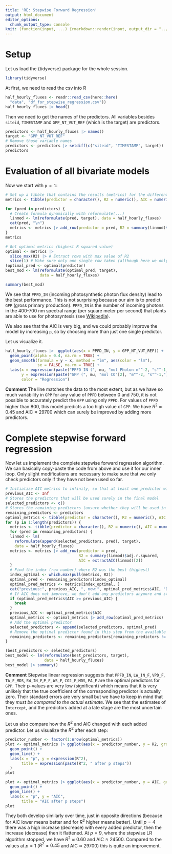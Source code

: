 ```yaml
---
title: 'RE: Stepwise Forward Regression'
output: html_document
editor_options: 
  chunk_output_type: console
knit: (function(input, ...) {rmarkdown::render(input, output_dir = "../html")})
---
```

# Setup
Let us load the {tidyverse} package for the whole session.
```r
library(tidyverse)
```


At first, we need to read the csv into R
```r
half_hourly_fluxes <- readr::read_csv(here::here(
  "data", "df_for_stepwise_regression.csv"))
half_hourly_fluxes |> head()
```

Then we need to get the names of the predictors. All variables besides `siteid`,
`TIMESTAMP` and `GPP_NT_VUT_REF` (which is the target) are predictors.

```r
predictors <- half_hourly_fluxes |> names()
target <- "GPP_NT_VUT_REF"
# Remove those variable names
predictors <- predictors |> setdiff(c("siteid", "TIMESTAMP", target))
predictors
```

# Evaluation of all bivariate models
Now we start with `p = 1`:
```r
# Set up a tibble that contains the results (metrics) for the different models
metrics <- tibble(predictor = character(), R2 = numeric(), AIC = numeric())

for (pred in predictors) {
  # Create formula dynamically with reformulate(...)
  linmod <- lm(reformulate(pred, target), data = half_hourly_fluxes)
  cat(pred, "\n")
  metrics <- metrics |> add_row(predictor = pred, R2 = summary(linmod)$adj.r.squared, AIC = extractAIC(linmod)[2])
}
metrics

# Get optimal metrics (highest R squared value)
optimal <- metrics |> 
  slice_max(R2) |> # Extract rows with max value of R2
  slice(1) # Make sure only one single row taken (although here we only have single max.)
(optimal_pred <- optimal$predictor)
best_mod <- lm(reformulate(optimal_pred, target), 
               data = half_hourly_fluxes)

summary(best_mod)
```
We see that `PPFD_IN` (incoming photosynthetic photon flux density) lead to the best performance. This is not surprising because our aim is to predict `GPP` (gross primary production). `PPFD_IN` is the number of incoming photons in the 400-700 nm spectral range (per square meter per second) that plants are able to use for photosyntesis (see [Wikipedia](https://en.wikipedia.org/wiki/Photosynthetically_active_radiation)).


We also see that the AIC is very big, and we could probably improve the model by increasing `p`, so by choosing more than just one single predictor.

Let us visualize it.
```r
half_hourly_fluxes |>  ggplot(aes(x = PPFD_IN, y = GPP_NT_VUT_REF)) +
  geom_point(alpha = 0.4, na.rm = TRUE) +
  geom_smooth(formula = y ~ x, method = "lm", aes(color = "lm"), 
              se = FALSE, na.rm = TRUE) +
  labs(x = expression(paste("PPFD IN (", mu, "mol Photon m"^-2, "s"^-1, ")")), 
       y = expression(paste("GPP (", mu, "mol CO"[2], "m"^-2, "s"^-1,")")),
       color = "Regression")
```

**Comment**
The line matches the data to the most extent, but as we have so much variability in `GPP` for any value of `PPFD` between 0 and 750, it is not possible to accurately predict the `GPP` using only `PPFD`.
For values of `PPFD` higher than 800, this model predicts a too high value of `GPP`.
We have $R^2 \approx 0.45$ and $\text{AIC} \approx 29700$ which can surely be improved by adding more predictors.

# Complete stepwise forward regression
Now let us implement the complete stepwise forward regression algorithm.
We can basically copy-paste the code from above and use it for our inner loop.
Only slight modifications are necessary to make sure that we only check predictors only if they have not been used so far.

```r
# Initialize AIC metrics to infinity, so that at least one predictor will be chosen.
previous_AIC <- Inf
# Stores the predictors that will be used surely in the final model
selected_predictors <- c()
# Stores the remaining predictors (unsure whether they will be used in final model)
remaining_predictors <- predictors
optimal_metrics <- tibble(predictor = character(), R2 = numeric(), AIC = numeric())
for (p in 1:length(predictors)) {
  metrics <- tibble(predictor = character(), R2 = numeric(), AIC = numeric())
  for (pred in remaining_predictors) {
  linmod <- lm(
    reformulate(append(selected_predictors, pred), target), 
    data = half_hourly_fluxes)
  metrics <- metrics |> add_row(predictor = pred, 
                                R2 = summary(linmod)$adj.r.squared, 
                                AIC = extractAIC(linmod)[2])
  }
  # Find the index (row number) where R2 was the best (highest)
  index_optimal <- which.max(pull(metrics, R2))
  optimal_pred <- remaining_predictors[index_optimal]
  optimal_pred_metrics <- metrics[index_optimal, ]
  cat("previous:", previous_AIC, ", now:", optimal_pred_metrics$AIC, "Did not improve\n")
  # If AIC does not improve, we don't add any predictors anymore and stop the algorithm.
  if (optimal_pred_metrics$AIC >= previous_AIC) {
    break
  }
  previous_AIC <- optimal_pred_metrics$AIC
  optimal_metrics <- optimal_metrics |> add_row(optimal_pred_metrics)
  # Add the optimal predictor
  selected_predictors <- append(selected_predictors, optimal_pred)
  # Remove the optimal predictor found in this step from the available predictors
  remaining_predictors <- remaining_predictors[remaining_predictors != optimal_pred]
}

(best_predictors <- selected_predictors)
best_model <- lm(reformulate(best_predictors, target), 
                 data = half_hourly_fluxes)
best_model |> summary()
```

**Comment**
Stepwise linear regression suggests that `PPFD_IN`, `LW_IN_F`, `VPD_F`, `TA_F_MDS`, `SW_IN_F`,`P_F`, `WS_F`,  `CO2_F_MDS`, `PA_F` are the optimal predictors for `GPP`.
Their p-values are very low (significant) which means that it is very unlikely that the true coefficient of the corresponding predictor is actually zero.
Their standard errors are very small but we have to keep in mind that they *must be compared to the actual estimate*. We see that the estimates of `Intercept`, and the predictors
added at a late stage are the most uncertain ones.

Let us also compare how the $R^2$ and $\text{AIC}$ changed with each added predictor.
Let us visualize the $R^2$ after each step:
```r
predictor_number <- factor(1:nrow(optimal_metrics))
plot <- optimal_metrics |> ggplot(aes(x = predictor_number, y = R2, group = 1)) +
  geom_point() +
  geom_line() +
  labs(x = "p", y = expression(R^2),
       title = expression(paste(R^2, " after p steps"))
  )
plot

plot <- optimal_metrics |> ggplot(aes(x = predictor_number, y = AIC, group = 1)) +
  geom_point() +
  geom_line() +
  labs(x = "p", y = "AIC",
       title = "AIC after p steps")
plot
```

They both develop similarly over time, just in opposite directions (because for $\text{AIC}$ lower means better and for $R^2$ higher means better). Until $p = 4$ there was a high increase (decrease) with every added predictor, then the increase (decrease) then it flattened.
At $p = 9$, where the stepwise LR algorithm stopped, we have $R^2 \approx 0.60$ and $\text{AIC} \approx 24500$.
Compared to the values at $p = 1$ ($R^2 \approx 0.45$ and $\text{AIC} \approx 29700$) this is quite an improvement.
